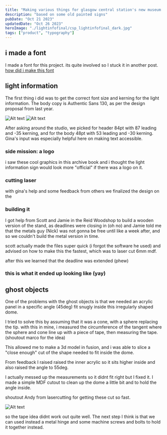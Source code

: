 ```yaml
---
title: "Making various things for glasgow central station's new museum tour thing"
description: "based on some old painted signs"
pubDate: "Oct 21 2023"
updatedDate: "Oct 26 2023"
heroImage: "./lightinfofinal/csp_lightinfofinal_dark.jpg"
tags: ["product", "typography"]
---
```



## i made a font

I made a font for this project. its quite involved so I stuck it in another post. [how did i make this font](/learningjournal/central_station_typeface)

## light information

The first thing i did was to get the correct font size and kerning for the light information. The body copy is Authentic Sans 130, as per the design proposal from last year.

![Alt text](<./testing font size/20231006_162054.jpg>)
![Alt text](<./testing font size/20231006_162144.jpg>)

After asking around the studio, we picked for header 84pt with 87 leading and -35 kerning, and for the body 48pt with 53 leading and -30 kerning. Gina's input was especially helpful here on making text accessible.

### side mission: a logo

i saw these cool graphics in this archive book and i thought the light information sign would look more "official" if there was a logo on it.

<Gallery pattern='csp_logo' height='20rem' />

### cutting laser

with gina's help and some feedback from others we finalized the design on the

### building it

I got help from Scott and Jamie in the Reid Woodshop to build a wooden version of the stand, as deadlines were closing in (oh no) and Jamie told me that the metals guy (Nick) was not gonna be free until like a week after, and so we couldn't build the metal version in time.

<Gallery pattern='csp_lightinfobuild' />

scott actually made the files super quick (i forgot the software he used) and advised on how to make this the fastest, which was to laser cut 6mm mdf.

after this we learned that the deadline was extended (phew)

### this is what it ended up looking like (yay)

<Gallery pattern='csp_lightinfofinal' />

## ghost objects

One of the problems with the ghost objects is that we needed an acrylic panel in a specific angle (45deg) fit snugly inside this irregularly shaped dome.

I tried to solve this by assuming that it was a cone, with a sphere replacing the tip. with this in mine, i measured the circumference of the tangent where the sphere and cone line up with a piece of tape, then measuring the tape.(shoutout marco for the idea)

<Gallery pattern='csp_domemeasure' height='20rem' />

This allowed me to make a 3d model in fusion, and i was able to slice a "close enough" cut of the shape needed to fit inside the dome.

<Gallery pattern='csp_domebuild' height='20rem' />

From feedback I raised raised the inner acrylic so it sits higher inside and also raised the angle to 55deg.

I actually messed up the measurements so it didnt fit right but I fixed it. I made a simple MDF cutout to clean up the dome a little bit and to hold the angle inside.

<Gallery pattern='csp_domestructure' height='20rem' />

shoutout Andy from lasercutting for getting these cut so fast.

![Alt text](./csp_domefinal.jpg)

so the tape idea didnt work out quite well. The next step I think is that we can used instead a metal hinge and some machine screws and bolts to hold it together instead.
